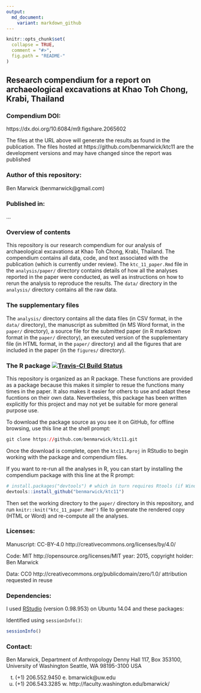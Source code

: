 ```yaml
---
output:
  md_document:
    variant: markdown_github
---
```


<!-- README.md is generated from README.Rmd. Please edit that file -->


```r
knitr::opts_chunk$set(
  collapse = TRUE,
  comment = "#>",
  fig.path = "README-"
)
```


## Research compendium for a report on archaeological excavations at Khao Toh Chong, Krabi, Thailand

### Compendium DOI: 
 
https://dx.doi.org/10.6084/m9.figshare.2065602

The files at the URL above will generate the results as found in the publication. The files hosted at https://github.com/benmarwick/ktc11 are the development versions and may have changed since the report was published

### Author of this repository:

Ben Marwick (benmarwick@gmail.com)

### Published in: 

...

### Overview of contents

This repository is our research compendium for our analysis of archaeological excavations at Khao Toh Chong, Krabi, Thailand. The compendium contains all data, code, and text associated with the publication (which is currently under review). The `ktc_11_paper.Rmd` file in the `analysis/paper/` directory contains details of how all the analyses reported in the paper were conducted, as well as instructions on how to rerun the analysis to reproduce the results. The `data/` directory in the `analysis/` directory contains all the raw data. 

### The supplementary files

The `analysis/` directory contains all the data files (in CSV format, in the `data/` directory), the manuscript as submitted (in MS Word format, in the `paper/` directory), a source file for the submitted paper (in R markdown format in the `paper/` directory), an executed version of the supplementary file (in HTML format, in the `paper/` directory) and all the figures that are included in the paper (in the `figures/` directory). 

### The R package [![Travis-CI Build Status](https://travis-ci.org/benmarwick/ktc11.svg?branch=master)](https://travis-ci.org/benmarwick/ktc11) 

This repository is organized as an R package. These functions are provided as a package because this makes it simpler to resue the functions many times in the paper. It also makes it easier for others to use and adapt these fucntions on their own data. Nevertheless, this package has been written explicitly for this project and may not yet be suitable for more general purpose use. 

To download the package source as you see it on GitHub, for offline browsing, use this line at the shell prompt:

```r
git clone https://github.com/benmarwick/ktc11.git
```

Once the download is complete, open the `ktc11.Rproj` in RStudio to begin working with the package and compendium files. 

If you want to re-run all the analyses in R, you can start by installing the compendium package with this line at the R prompt:

```r
# install.packages("devtools") # which in turn requires Rtools (if Windows) or Xcode (if OSX)
devtools::install_github("benmarwick/ktc11")
```

Then set the working directory to the `paper/` directory in this repository, and run `knitr::knit("ktc_11_paper.Rmd")` file to generate the rendered copy (HTML or Word) and re-compute all the analyses. 

### Licenses:

Manuscript:  CC-BY-4.0 http://creativecommons.org/licenses/by/4.0/

Code: MIT http://opensource.org/licenses/MIT year: 2015, copyright holder: Ben Marwick

Data: CC0 http://creativecommons.org/publicdomain/zero/1.0/ attribution requested in reuse

### Dependencies:

I used [RStudio](http://www.rstudio.com/products/rstudio/) (version 0.98.953) on Ubuntu 14.04 and these packages:

Identified using `sessionInfo()`:

```r
sessionInfo()
```


### Contact: 

Ben Marwick, Department of Anthropology
Denny Hall 117, Box 353100, University of Washington
Seattle, WA 98195-3100 USA

t. (+1) 206.552.9450   e. bmarwick@uw.edu
f. (+1) 206.543.3285   w. http://faculty.washington.edu/bmarwick/ 